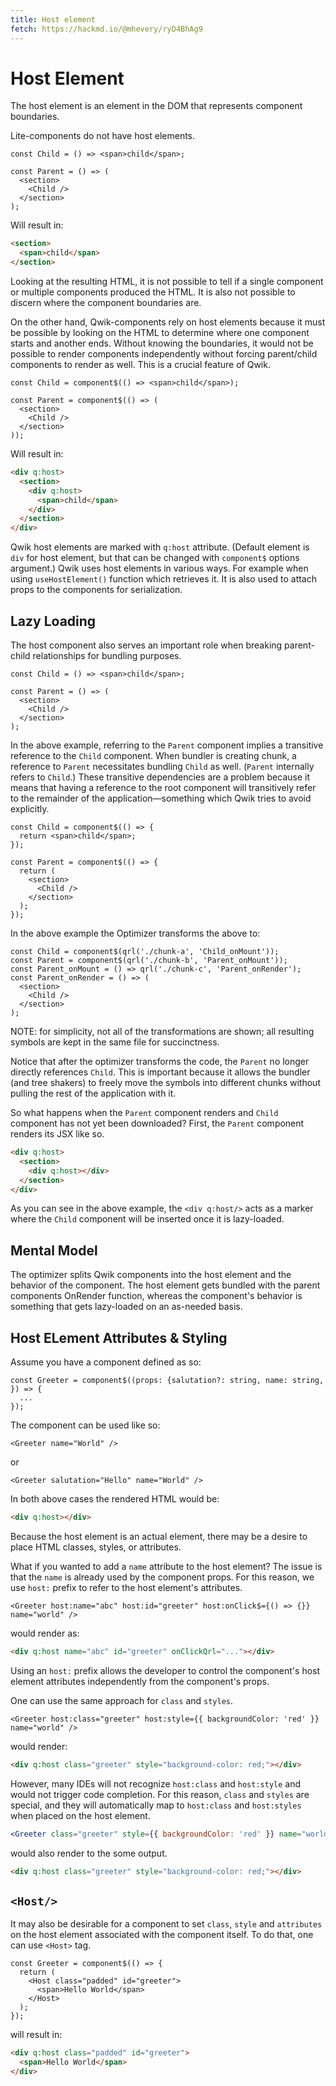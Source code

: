 ```yaml
---
title: Host element
fetch: https://hackmd.io/@mhevery/ryD4BhAg9
---
```


# Host Element

The host element is an element in the DOM that represents component boundaries.

Lite-components do not have host elements.

```tsx
const Child = () => <span>child</span>;

const Parent = () => (
  <section>
    <Child />
  </section>
);
```

Will result in:

```html
<section>
  <span>child</span>
</section>
```

Looking at the resulting HTML, it is not possible to tell if a single component or multiple components produced the HTML. It is also not possible to discern where the component boundaries are.

On the other hand, Qwik-components rely on host elements because it must be possible by looking on the HTML to determine where one component starts and another ends. Without knowing the boundaries, it would not be possible to render components independently without forcing parent/child components to render as well. This is a crucial feature of Qwik.

```tsx
const Child = component$(() => <span>child</span>);

const Parent = component$(() => (
  <section>
    <Child />
  </section>
));
```

Will result in:

```html
<div q:host>
  <section>
    <div q:host>
      <span>child</span>
    </div>
  </section>
</div>
```

Qwik host elements are marked with `q:host` attribute. (Default element is `div` for host element, but that can be changed with `component$` options argument.) Qwik uses host elements in various ways. For example when using `useHostElement()` function which retrieves it. It is also used to attach props to the components for serialization.

## Lazy Loading

The host component also serves an important role when breaking parent-child relationships for bundling purposes.

```tsx
const Child = () => <span>child</span>;

const Parent = () => (
  <section>
    <Child />
  </section>
);
```

In the above example, referring to the `Parent` component implies a transitive reference to the `Child` component. When bundler is creating chunk, a reference to `Parent` necessitates bundling `Child` as well. (`Parent` internally refers to `Child`.) These transitive dependencies are a problem because it means that having a reference to the root component will transitively refer to the remainder of the application—something which Qwik tries to avoid explicitly.

```tsx
const Child = component$(() => {
  return <span>child</span>;
});

const Parent = component$(() => {
  return (
    <section>
      <Child />
    </section>
  );
});
```

In the above example the Optimizer transforms the above to:

```tsx
const Child = component$(qrl('./chunk-a', 'Child_onMount'));
const Parent = component$(qrl('./chunk-b', 'Parent_onMount'));
const Parent_onMount = () => qrl('./chunk-c', 'Parent_onRender');
const Parent_onRender = () => (
  <section>
    <Child />
  </section>
);
```

NOTE: for simplicity, not all of the transformations are shown; all resulting symbols are kept in the same file for succinctness.

Notice that after the optimizer transforms the code, the `Parent` no longer directly references `Child`. This is important because it allows the bundler (and tree shakers) to freely move the symbols into different chunks without pulling the rest of the application with it.

So what happens when the `Parent` component renders and `Child` component has not yet been downloaded? First, the `Parent` component renders its JSX like so.

```html
<div q:host>
  <section>
    <div q:host></div>
  </section>
</div>
```

As you can see in the above example, the `<div q:host/>` acts as a marker where the `Child` component will be inserted once it is lazy-loaded.

## Mental Model

The optimizer splits Qwik components into the host element and the behavior of the component. The host element gets bundled with the parent components OnRender function, whereas the component's behavior is something that gets lazy-loaded on an as-needed basis.

## Host ELement Attributes & Styling

Assume you have a component defined as so:

```tsx
const Greeter = component$((props: {salutation?: string, name: string, }) => {
  ...
});
```

The component can be used like so:

```tsx
<Greeter name="World" />
```

or

```tsx
<Greeter salutation="Hello" name="World" />
```

In both above cases the rendered HTML would be:

```html
<div q:host></div>
```

Because the host element is an actual element, there may be a desire to place HTML classes, styles, or attributes.

What if you wanted to add a `name` attribute to the host element? The issue is that the `name` is already used by the component props. For this reason, we use `host:` prefix to refer to the host element's attributes.

```tsx
<Greeter host:name="abc" host:id="greeter" host:onClick$={() => {}} name="world" />
```

would render as:

```html
<div q:host name="abc" id="greeter" onClickQrl="..."></div>
```

Using an `host:` prefix allows the developer to control the component's host element attributes independently from the component's props.

One can use the same approach for `class` and `styles`.

```tsx
<Greeter host:class="greeter" host:style={{ backgroundColor: 'red' }} name="world" />
```

would render:

```html
<div q:host class="greeter" style="background-color: red;"></div>
```

However, many IDEs will not recognize `host:class` and `host:style` and would not trigger code completion. For this reason, `class` and `styles` are special, and they will automatically map to `host:class` and `host:styles`
when placed on the host element.

```jsx
<Greeter class="greeter" style={{ backgroundColor: 'red' }} name="world" />
```

would also render to the some output.

```html
<div q:host class="greeter" style="background-color: red;"></div>
```

## `<Host/>`

It may also be desirable for a component to set `class`, `style` and `attributes` on the host element associated with the component itself. To do that, one can use `<Host>` tag.

```tsx
const Greeter = component$(() => {
  return (
    <Host class="padded" id="greeter">
      <span>Hello World</span>
    </Host>
  );
});
```

will result in:

```html
<div q:host class="padded" id="greeter">
  <span>Hello World</span>
</div>
```
